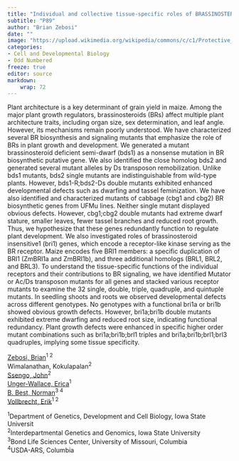 ```yaml
---
title: "Individual and collective tissue-specific roles of BRASSINOSTEROID INSENSITIVE1 (BRI1) receptor-like kinase to plant development and BR signaling in maize."
subtitle: "P89"
author: "Brian Zebosi"
date: ""
image: "https://upload.wikimedia.org/wikipedia/commons/c/c1/Protective_Coleoptile_Tip_in_Zea_Mays_Embryo_%2847691344541%29.jpg"
categories: 
- Cell and Developmental Biology
- Odd Numbered
freeze: true
editor: source
markdown: 
    wrap: 72
---
```


Plant architecture is a key determinant of grain yield in maize. Among the major plant growth regulators, brassinosteroids (BRs) affect multiple plant architecture traits, including organ size, sex determination, and leaf angle. However, its mechanisms remain poorly understood. We have characterized several BR biosynthesis and signaling mutants that emphasize the role of BRs in plant growth and development. We generated a mutant brassinosteroid deficient semi-dwarf (bds1) as a nonsense mutation in BR biosynthetic putative gene. We also identified the close homolog bds2 and generated several mutant alleles by Ds transposon remobilization. Unlike bds1 mutants, bds2 single mutants are indistinguishable from wild-type plants. However, bds1-R;bds2-Ds double mutants exhibited enhanced developmental defects such as dwarfing and tassel feminization. We have also identified and characterized mutants of cabbage (cbg1 and cbg2) BR biosynthetic genes from UFMu lines. Neither single mutant displayed obvious defects. However, cbg1;cbg2 double mutants had extreme dwarf stature, smaller leaves, fewer tassel branches and reduced root growth. Thus, we hypothesize that these genes redundantly function to regulate plant development. We also investigated roles of brassinosteroid insensitive1 (bri1) genes, which encode a receptor-like kinase serving as the BR receptor. Maize encodes five BRI1 members: a specific duplication of BRI1 (ZmBRI1a and ZmBRI1b), and three additional homologs (BRL1, BRL2, and BRL3). To understand the tissue-specific functions of the individual receptors and their contributions to BR signaling, we have identified Mutator or Ac/Ds transposon mutants for all genes and stacked various receptor mutants to examine the 32 single, double, triple, quadruple, and quintuple mutants. In seedling shoots and roots we observed developmental defects across different genotypes. No genotypes with a functional bri1a or bri1b showed obvious growth defects. However, bri1a;bri1b double mutants exhibited extreme dwarfing and reduced root size, indicating functional redundancy. Plant growth defects were enhanced in specific higher order mutant combinations such as bri1a;bri1b;brl1 triples and bri1a;bri1b;brl1;brl3 quadruples, implying some tissue specificity.

<a href='mailto:bzebosi@iastate.edu'>Zebosi, Brian</a><sup>1 2</sup><br>Wimalanathan, Kokulapalan<sup>2</sup><br><a href='mailto:jssengo@iastate.edu'>Ssengo, John</a><sup>2</sup><br><a href='mailto:eunger@iastate.edu'>Unger-Wallace, Erica</a><sup>1</sup><br><a href='mailto:norman.best@usda.gov'>B. Best, Norman</a><sup>3 4</sup><br><a href='mailto:vollbrec@iastate.edu'>Vollbrecht, Erik</a><sup>1 2</sup><br>

<sup>1</sup>Department of Genetics, Development and Cell Biology, Iowa State Universit<br><sup>2</sup>Interdepartmental Genetics and Genomics, Iowa State University<br><sup>3</sup>Bond Life Sciences Center, University of Missouri, Columbia<br><sup>4</sup>USDA-ARS, Columbia<br>